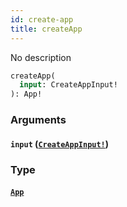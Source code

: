 ```yaml
---
id: create-app
title: createApp
---
```


No description

```graphql
createApp(
  input: CreateAppInput!
): App!

```

### Arguments

#### `input` ([`CreateAppInput!`](/docs/graphql/inputs/create-app-input))

### Type

#### [`App`](/docs/graphql/objects/app)
